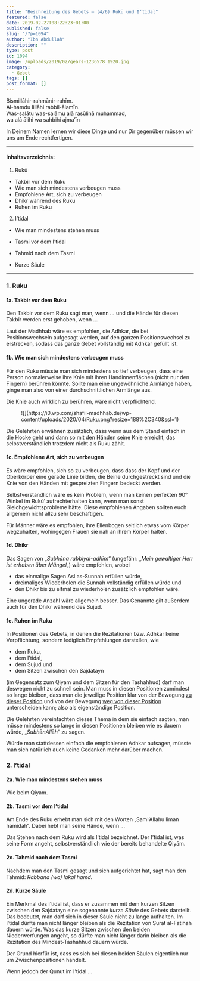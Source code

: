```yaml
---
title: "Beschreibung des Gebets – (4/6) Rukū und I’tidal"
featured: false
date: 2019-02-27T08:22:23+01:00
published: false
slug: "/?p=1094"
author: "Ibn Abdullah"
description: ""
type: post
id: 1094
image: /uploads/2019/02/gears-1236578_1920.jpg
category:
  - Gebet
tags: []
post_format: []
---
```


Bismillāhir-rahmānir-rahīm.  
Al-hamdu lillāhi rabbil-ālamīn.  
Was-salātu was-salāmu alā rasūlinā muhammad,  
wa alā ālihi wa sahbihi ajma’īn

In Deinem Namen lernen wir diese Dinge und nur Dir gegenüber müssen wir uns am Ende rechtfertigen.

---

#### Inhaltsverzeichnis:

1. Rukū

- Takbir vor dem Ruku
- Wie man sich mindestens verbeugen muss
- Empfohlene Art, sich zu verbeugen
- Dhikr während des Ruku
- Ruhen im Ruku

2. I’tidal

- Wie man mindestens stehen muss

- Tasmi vor dem I’tidal
- Tahmid nach dem Tasmi
- Kurze Säule

---

### 1. Ruku

#### 1a. Takbir vor dem Ruku

Den Takbir vor dem Ruku sagt man, wenn … und die Hände für diesen Takbir werden erst gehoben, wenn …

Laut der Madhhab wäre es empfohlen, die Adhkar, die bei Positionswechseln aufgesagt werden, auf den ganzen Positionswechsel zu erstrecken, sodass das ganze Gebet vollständig mit Adhkar gefüllt ist.

#### 1b. Wie man sich mindestens verbeugen muss

Für den Ruku müsste man sich mindestens so tief verbeugen, dass eine Person normalerweise ihre Knie mit ihren Handinnenflächen (nicht nur den Fingern) berühren könnte. Sollte man eine ungewöhnliche Armlänge haben, ginge man also von einer durchschnittlichen Armlänge aus.

Die Knie auch wirklich zu berühren, wäre nicht verpflichtend.

<div class="wp-block-image">
  <figure class="aligncenter size-large is-resized">
    ![](https://i0.wp.com/shafii-madhhab.de/wp-content/uploads/2020/04/Ruku.png?resize=188%2C340&ssl=1)
  </figure>
</div>
Die Gelehrten erwähnen zusätzlich, dass wenn aus dem Stand einfach in die Hocke geht
und dann so mit den Händen seine Knie erreicht, das selbstverständlich trotzdem nicht
als Ruku zählt.

#### 1c. Empfohlene Art, sich zu verbeugen

Es wäre empfohlen, sich so zu verbeugen, dass dass der Kopf und der Oberkörper eine gerade Linie bilden, die Beine durchgestreckt sind und die Knie von den Händen mit gespreizten Fingern bedeckt werden.

Selbstverständlich wäre es kein Problem, wenn man keinen perfekten 90° Winkel im Rukū‘ aufrechterhalten kann, wenn man sonst Gleichgewichtsprobleme hätte. Diese empfohlenen Angaben sollten euch allgemein nicht allzu sehr beschäftigen.

Für Männer wäre es empfohlen, ihre Ellenbogen seitlich etwas vom Körper wegzuhalten, wohingegen Frauen sie nah an ihrem Körper halten.

#### 1d. Dhikr

Das Sagen von „_Subhāna rabbiyal-adhīm_“ (ungefähr: „_Mein gewaltiger Herr ist erhaben über Mängel_„) wäre empfohlen, wobei

- das einmalige Sagen Asl as-Sunnah erfüllen würde,
- dreimaliges Wiederholen die Sunnah vollständig erfüllen würde und
- den Dhikr bis zu elfmal zu wiederholen zusätzlich empfohlen wäre.

Eine ungerade Anzahl wäre allgemein besser. Das Genannte gilt außerdem auch für den Dhikr während des Sujūd.

#### 1e. Ruhen im Ruku

In Positionen des Gebets, in denen die Rezitationen bzw. Adhkar keine Verpflichtung, sondern lediglich Empfehlungen darstellen, wie

- dem Ruku,
- dem I’tidal,
- dem Sujud und
- dem Sitzen zwischen den Sajdatayn

(im Gegensatz zum Qiyam und dem Sitzen für den Tashahhud) darf man deswegen nicht zu schnell sein. Man muss in diesen Positionen zumindest so lange bleiben, dass man die jeweilige Position klar von der Bewegung <span style="text-decoration: underline;">zu dieser Position</span> und von der Bewegung <span style="text-decoration: underline;">weg von dieser Position</span> unterscheiden kann; also als eigenständige Position.

Die Gelehrten vereinfachten dieses Thema in dem sie einfach sagten, man müsse mindestens so lange in diesen Positionen bleiben wie es dauern würde, „*Subh*ā*nAll*ā*h*“ zu sagen.

Würde man stattdessen einfach die empfohlenen Adhkar aufsagen, müsste man sich natürlich auch keine Gedanken mehr darüber machen.

### 2. I’tidal

#### 2a. Wie man mindestens stehen muss

Wie beim Qiyam.

#### 2b. Tasmi vor dem I’tidal

Am Ende des Ruku erhebt man sich mit den Worten „Sami’Allahu liman hamidah“. Dabei hebt man seine Hände, wenn …

Das Stehen nach dem Ruku wird als I’tidal bezeichnet. Der I’tidal ist, was seine Form angeht, selbstverständlich wie der bereits behandelte Qiyām.

#### 2c. Tahmid nach dem Tasmi

Nachdem man den Tasmi gesagt und sich aufgerichtet hat, sagt man den Tahmid: _Rabbana (wa) lakal hamd_.

#### 2d. Kurze Säule

Ein Merkmal des I’tidal ist, dass er zusammen mit dem kurzen Sitzen zwischen den Sajdatayn eine sogenannte _kurze Säule_ des Gebets darstellt. Das bedeutet, man darf sich in dieser Säule nicht zu lange aufhalten. Im I’tidal dürfte man nicht länger bleiben als die Rezitation von Surat al-Fatihah dauern würde. Was das kurze Sitzen zwischen den beiden Niederwerfungen angeht, so dürfte man nicht länger darin bleiben als die Rezitation des Mindest-Tashahhud dauern würde.

Der Grund hierfür ist, dass es sich bei diesen beiden Säulen eigentlich nur um Zwischenpositionen handelt.

Wenn jedoch der Qunut im I’tidal …
